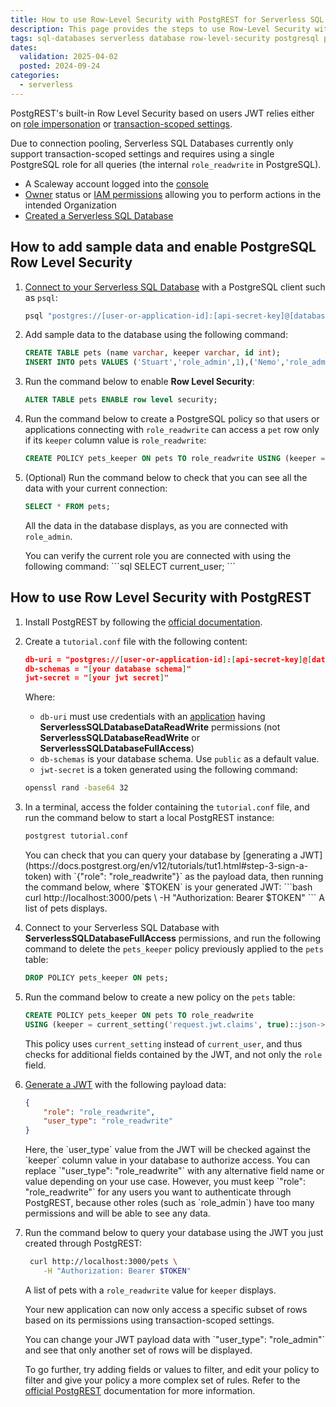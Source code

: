 ```yaml
---
title: How to use Row-Level Security with PostgREST for Serverless SQL Databases
description: This page provides the steps to use Row-Level Security with PostGREST for Serverless SQL Databases
tags: sql-databases serverless database row-level-security postgresql postgrest
dates:
  validation: 2025-04-02
  posted: 2024-09-24
categories:
  - serverless
---
```



PostgREST's built-in Row Level Security based on users JWT relies either on [role impersonation](https://docs.postgrest.org/en/v12/references/auth.html#user-impersonation) or [transaction-scoped settings](https://docs.postgrest.org/en/v12/references/transactions.html#tx-settings). 

Due to connection pooling, Serverless SQL Databases currently only support transaction-scoped settings and requires using a single PostgreSQL role for all queries (the internal `role_readwrite` in PostgreSQL).

<Requirements />

- A Scaleway account logged into the [console](https://console.scaleway.com)
- [Owner](/iam/concepts/#owner) status or [IAM permissions](/iam/concepts/#permission) allowing you to perform actions in the intended Organization
- [Created a Serverless SQL Database](/serverless-sql-databases/how-to/create-a-database/)

## How to add sample data and enable PostgreSQL Row Level Security

1. [Connect to your Serverless SQL Database](/serverless-sql-databases/quickstart/#how-to-connect-to-a-database) with a PostgreSQL client such as `psql`:
    ```bash
    psql "postgres://[user-or-application-id]:[api-secret-key]@[database-hostname]:5432/[database-name]?sslmode=require"
    ```

2. Add sample data to the database using the following command:
    ```sql
    CREATE TABLE pets (name varchar, keeper varchar, id int);
    INSERT INTO pets VALUES ('Stuart','role_admin',1),('Nemo','role_admin',2),('Alfie','role_readwrite',3),('Peanut','role_readwrite',4);
    ```

3. Run the command below to enable **Row Level Security**:
    ```sql
    ALTER TABLE pets ENABLE row level security;
    ```

4. Run the command below to create a PostgreSQL policy so that users or applications connecting with `role_readwrite` can access a `pet` row only if its `keeper` column value is `role_readwrite`:
    ```sql
    CREATE POLICY pets_keeper ON pets TO role_readwrite USING (keeper = current_user);
    ```

5. (Optional) Run the command below to check that you can see all the data with your current connection:
    ```sql
    SELECT * FROM pets;
    ```
    All the data in the database displays, as you are connected with `role_admin`.
    
    <Message type="tip">
    You can verify the current role you are connected with using the following command:
    ```sql
    SELECT current_user;
    ```
    </Message>

## How to use Row Level Security with PostgREST

1. Install PostgREST by following the [official documentation](https://docs.postgrest.org/en/v12/tutorials/tut0.html#step-1-install-postgresql).

2. Create a `tutorial.conf` file with the following content:

    ```json
    db-uri = "postgres://[user-or-application-id]:[api-secret-key]@[database-hostname]:5432/[database-name]?sslmode=require"
    db-schemas = "[your database schema]"
    jwt-secret = "[your jwt secret]"
    ```

    Where:
    - `db-uri` must use credentials with an [application](/iam/how-to/create-application/) having **ServerlessSQLDatabaseDataReadWrite** permissions (not **ServerlessSQLDatabaseReadWrite** or **ServerlessSQLDatabaseFullAccess**)
    - `db-schemas` is your database schema. Use `public` as a default value. 
    - `jwt-secret` is a token generated using the following command:
    ```sh
    openssl rand -base64 32
    ```

3. In a terminal, access the folder containing the `tutorial.conf` file, and run the command below to start a local PostgREST instance:

    ```bash
    postgrest tutorial.conf 
    ```

    <Message type="tip">
    You can check that you can query your database by [generating a JWT](https://docs.postgrest.org/en/v12/tutorials/tut1.html#step-3-sign-a-token) with `{"role": "role_readwrite"}` as the payload data, then running the command below, where `$TOKEN` is your generated JWT:
    ```bash
     curl http://localhost:3000/pets \
        -H "Authorization: Bearer $TOKEN"
    ```
    A list of pets displays.
    </Message>

4. Connect to your Serverless SQL Database with **ServerlessSQLDatabaseFullAccess** permissions, and run the following command to delete the `pets_keeper` policy previously applied to the `pets` table:
    ```sql
    DROP POLICY pets_keeper ON pets;
    ```

5. Run the command below to create a new policy on the `pets` table:
    ```sql
    CREATE POLICY pets_keeper ON pets TO role_readwrite 
    USING (keeper = current_setting('request.jwt.claims', true)::json->>'user_type');
    ```
    This policy uses `current_setting` instead of `current_user`, and thus checks for additional fields contained by the JWT, and not only the `role` field.

6. [Generate a JWT](https://docs.postgrest.org/en/v12/tutorials/tut1.html#step-3-sign-a-token) with the following payload data:
    ```json
    {
        "role": "role_readwrite",
        "user_type": "role_readwrite"
    }
    ```
    <Message type="tip">
    Here, the `user_type` value from the JWT will be checked against the `keeper` column value in your database to authorize access. You can replace `"user_type": "role_readwrite"` with any alternative field name or value depending on your use case. However, you must keep `"role": "role_readwrite"` for any users you want to authenticate through PostgREST, because other roles (such as `role_admin`) have too many permissions and will be able to see any data.
    </Message>

7. Run the command below to query your database using the JWT you just created through PostgREST:
    ```bash
     curl http://localhost:3000/pets \
        -H "Authorization: Bearer $TOKEN"
    ```
    A list of pets with a `role_readwrite` value for `keeper` displays.

    Your new application can now only access a specific subset of rows based on its permissions using transaction-scoped settings.

    <Message type="tip">
    You can change your JWT payload data with `"user_type": "role_admin"` and see that only another set of rows will be displayed. 
    
    To go further, try adding fields or values to filter, and edit your policy to filter and give your policy a more complex set of rules. Refer to the [official PostgREST](https://docs.postgrest.org/en/v12/explanations/db_authz.html) documentation for more information.
    </Message>
